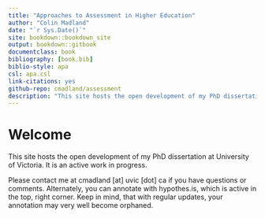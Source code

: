 ```yaml
---
title: "Approaches to Assessment in Higher Education"
author: "Colin Madland"
date: "`r Sys.Date()`"
site: bookdown::bookdown_site
output: bookdown::gitbook  
documentclass: book
bibliography: [book.bib]
biblio-style: apa
csl: apa.csl
link-citations: yes
github-repo: cmadland/assessment
description: "This site hosts the open development of my PhD dissertation at University of Victoria."
---
```


# Welcome {-}

This site hosts the open development of my PhD dissertation at University of Victoria. It is an active work in progress.

Please contact me at cmadland [at] uvic [dot] ca if you have questions or comments. Alternately, you can annotate with hypothes.is, which is active in the top, right corner. Keep in mind, that with regular updates, your annotation may very well become orphaned.
